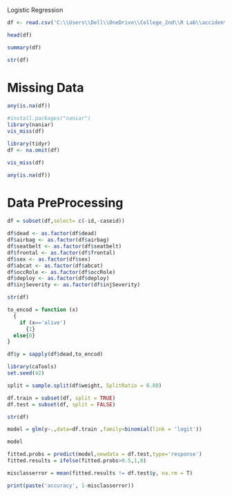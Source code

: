 Logistic Regression

```{r}
df <- read.csv('C:\\Users\\Dell\\OneDrive\\College_2nd\\R Lab\\accident.csv')
```

```{r}
head(df)
```
```{r}
summary(df)
```

```{r}
str(df)
```
# Missing Data

```{r}
any(is.na(df))
```
```{r}
#install.packages("naniar")
library(naniar)
vis_miss(df)
```
```{r}
library(tidyr)
df <- na.omit(df)
```

```{r}
vis_miss(df)
```
```{r}
any(is.na(df))
```

# Data PreProcessing

```{r}
df = subset(df,select= c(-id,-caseid))
```


```{r}
df$dead <- as.factor(df$dead)
df$airbag <- as.factor(df$airbag)
df$seatbelt <- as.factor(df$seatbelt)
df$frontal <- as.factor(df$frontal)
df$sex <- as.factor(df$sex)
df$abcat <- as.factor(df$abcat)
df$occRole <- as.factor(df$occRole)
df$deploy <- as.factor(df$deploy)
df$injSeverity <- as.factor(df$injSeverity)
```

```{r}
str(df)
```
```{r}
to_encod = function (x)
  {
    if (x=='alive')
      {1}
  else{0}
}
```


```{r}
df$y = sapply(df$dead,to_encod)
```


```{r}
library(caTools)
set.seed(42)

split = sample.split(df$weight, SplitRatio = 0.80)

df.train = subset(df, split = TRUE)
df.test = subset(df, split = FALSE)
```


```{r}
str(df)
```


```{r}
model = glm(y~.,data=df.train ,family=binomial(link = 'logit'))
```
```{r}
model
```
```{r}
fitted.probs = predict(model,newdata = df.test,type='response')
fitted.results = ifelse(fitted.probs>0.5,1,0)

misclasserror = mean(fitted.results != df.test$y, na.rm = T)

print(paste('accuracy', 1-misclasserror))
```























